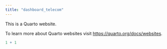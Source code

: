 ```yaml
---
title: "dashboard_telecom"
---
```


This is a Quarto website.

To learn more about Quarto websites visit <https://quarto.org/docs/websites>.

```r
1 + 1
```
